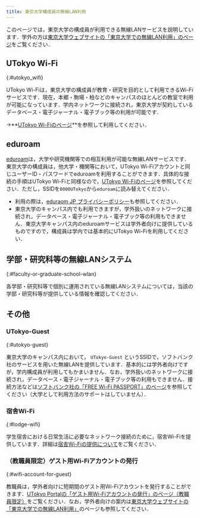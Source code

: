 ```yaml
---
title: 東京大学構成員の無線LAN利用
---
```


このページでは，東京大学の構成員が利用できる無線LANサービスを説明しています．学外の方は[東京大学ウェブサイトの「東京大学での無線LAN利用」のページ](https://www.u-tokyo.ac.jp/adm/dics/ja/wlan.html)をご覧ください．

## UTokyo Wi-Fi
{:#utokyo_wifi}

UTokyo Wi-Fiは，東京大学の構成員が教育・研究を目的として利用できるWi-Fiサービスです．現在，本郷・駒場・柏などのキャンパスのほとんどの教室で利用が可能になっています．学内ネットワークに接続され，東京大学が契約しているデータベース・電子ジャーナル・電子ブック等の利用が可能です．

→**[UTokyo Wi-Fiのページ](/utokyo_wifi/)**を参照して利用してください．

## eduroam

[eduroam](https://eduroam.jp/)は，大学や研究機関等での相互利用が可能な無線LANサービスです．東京大学の構成員は，他大学・機関等において，UTokyo Wi-Fiアカウントと同じユーザーID・パスワードでeduroamを利用することができます．具体的な接続の手順はUTokyo Wi-Fiと同様なので，[UTokyo Wi-Fiのページ](/utokyo_wifi/)を参照してください．ただし，SSIDを`0000UTokyo`から`eduroam`に読み替えてください．

- 利用の際は，[eduraom JP プライバシーポリシー](https://meatwiki.nii.ac.jp/confluence/x/WYX0BQ)も参照してください．
- 東京大学のキャンパス内でも利用できますが，学外扱いのネットワークに接続され，データベース・電子ジャーナル・電子ブック等の利用もできません．東京大学キャンパス内のeduroamサービスは学外者向けに提供しているものですので，構成員は学内では基本的にUTokyo Wi-Fiを利用してください．

## 学部・研究科等の無線LANシステム
{:#faculty-or-graduate-school-wlan}

各学部・研究科等で個別に運用されている無線LANシステムについては，当該の学部・研究科等が提供している情報を確認してください．

## その他

### UTokyo-Guest
{:#utokyo-guest}

東京大学のキャンパス内において， `UTokyo-Guest` というSSIDで，ソフトバンク社のサービスを用いた無線LANを提供しています．基本的には学外者向けですが，学内構成員が利用してもかまいません．なお，学外扱いのネットワークに接続され，データベース・電子ジャーナル・電子ブック等の利用もできません．接続方法などは[ソフトバンク社の「FREE Wi-Fi PASSPORT」のページ](https://www.softbank.jp/biz/nw/wifispot/freewifi/)を参照してください（大学として利用方法のサポートはしていません）．

### 宿舎Wi-Fi
{:#lodge-wifi}

学生宿舎における日常生活に必要なネットワーク接続のために，宿舎Wi-Fiを提供しています．詳細は[宿舎Wi-Fiの提供について](/utokyo_wifi/lodge/)をご覧ください．

### （教職員限定）ゲスト用Wi-Fiアカウントの発行
{:#wifi-account-for-guest}

教職員は，学外者向けに短期間のゲスト用Wi-Fiアカウントを発行することができます．[UTokyo Portalの「ゲスト用Wi-Fiアカウントの発行」のページ（教職員限定）](https://univtokyo.sharepoint.com/sites/utokyoportal/wiki/d/UTokyo_WiFi_Guest_Account.aspx)をご覧ください．なお，学外者向けの案内は[東京大学ウェブサイトの「東京大学での無線LAN利用」](https://www.u-tokyo.ac.jp/adm/dics/ja/wlan.html)のページも参照してください．
